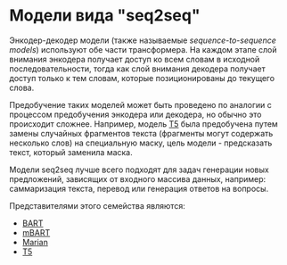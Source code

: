 # Модели вида "seq2seq"

<CourseFloatingBanner
    chapter={1}
    classNames="absolute z-10 right-0 top-0"
/>

<Youtube id="0_4KEb08xrE" />

Энкодер-декодер модели (также называемые *sequence-to-sequence models*) используют обе части трансформера. На каждом этапе слой внимания энкодера получает доступ ко всем словам в исходной последовательности, тогда как слой внимания декодера получает доступ только к тем словам, которые позиционированы до текущего слова. 

Предобучение таких моделей может быть проведено по аналогии с процессом предобучения энкодера или декодера, но обычно это происходит сложнее. Например, модель [T5](https://huggingface.co/t5-base) была предобучена путем замены случайных фрагментов текста (фрагменты могут содержать несколько слов) на специальную маску, цель модели - предсказать текст, который заменила маска. 

Модели seq2seq лучше всего подходят для задач генерации новых предложений, зависящих от входного массива данных, например: саммаризация текста, перевод или генерация ответов на вопросы. 

Представителями этого семейства являются: 

- [BART](https://huggingface.co/transformers/model_doc/bart.html)
- [mBART](https://huggingface.co/transformers/model_doc/mbart.html)
- [Marian](https://huggingface.co/transformers/model_doc/marian.html)
- [T5](https://huggingface.co/transformers/model_doc/t5.html)
